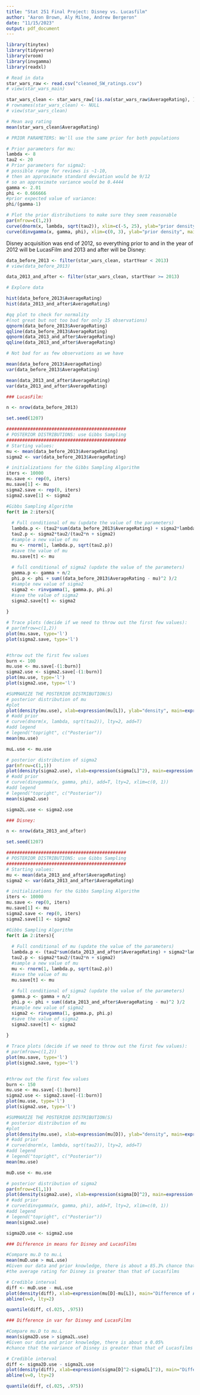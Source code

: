 ```yaml
---
title: "Stat 251 Final Project: Disney vs. Lucasfilm"
author: "Aaron Brown, Aly Milne, Andrew Bergeron"
date: "11/15/2023"
output: pdf_document
---
```


```r
library(tinytex)
library(tidyverse)
library(vroom)
library(invgamma)
library(readxl)
```

```r
# Read in data
star_wars_raw <- read.csv("cleaned_SW_ratings.csv")
# view(star_wars_main)

star_wars_clean <- star_wars_raw[!is.na(star_wars_raw$AverageRating), ]
# rownames(star_wars_clean) <- NULL
# view(star_wars_clean)

# Mean avg rating
mean(star_wars_clean$AverageRating)
```

```r
# PRIOR PARAMETERS: We'll use the same prior for both populations

# Prior parameters for mu: 
lambda <- 8
tau2 <- 20
# Prior parameters for sigma2: 
# possible range for reviews is ~1-10, 
# then an approximate standard deviation would be 9/12
# so an approximate variance would be 0.4444
gamma <- 2.01
phi <- 0.666666
#prior expected value of variance: 
phi/(gamma-1)
```

```r
# Plot the prior distributions to make sure they seem reasonable
par(mfrow=c(1,2))
curve(dnorm(x, lambda, sqrt(tau2)), xlim=c(-5, 25), ylab="prior density", main=expression(pi(mu)), xlab=expression(mu))
curve(dinvgamma(x, gamma, phi), xlim=c(0, 3), ylab="prior density", main=expression(pi(sigma^2)), xlab=expression(sigma^2))
```

Disney acquisition was end of 2012, so everything prior to and in the year of 2012 will be LucasFilm and 2013 and after will be Disney:
```r
data_before_2013 <- filter(star_wars_clean, startYear < 2013)
# view(data_before_2013)

data_2013_and_after <- filter(star_wars_clean, startYear >= 2013)
```

```r

# Explore data

hist(data_before_2013$AverageRating)
hist(data_2013_and_after$AverageRating)

#qq plot to check for normality 
#(not great but not too bad for only 15 observations)
qqnorm(data_before_2013$AverageRating)
qqline(data_before_2013$AverageRating)
qqnorm(data_2013_and_after$AverageRating)
qqline(data_2013_and_after$AverageRating)

# Not bad for as few observations as we have


```


```r

mean(data_before_2013$AverageRating)
var(data_before_2013$AverageRating)

mean(data_2013_and_after$AverageRating)
var(data_2013_and_after$AverageRating)

```


```r

### LucasFilm:

n <- nrow(data_before_2013)

set.seed(1207)

#############################################
# POSTERIOR DISTRIBUTIONS: use Gibbs Sampling
#############################################
# Starting values:
mu <- mean(data_before_2013$AverageRating)
sigma2 <- var(data_before_2013$AverageRating)

# initializations for the Gibbs Sampling Algorithm
iters <- 10000
mu.save <- rep(0, iters)
mu.save[1] <- mu
sigma2.save <- rep(0, iters)
sigma2.save[1] <- sigma2

#Gibbs Sampling Algorithm
for(t in 2:iters){
  
  # Full conditional of mu (update the value of the parameters)
  lambda.p <- (tau2*sum(data_before_2013$AverageRating) + sigma2*lambda)/(tau2*n + sigma2)
  tau2.p <- sigma2*tau2/(tau2*n + sigma2)
  #sample a new value of mu
  mu <- rnorm(1, lambda.p, sqrt(tau2.p))
  #save the value of mu
  mu.save[t] <- mu
  
  # full conditional of sigma2 (update the value of the parameters)
  gamma.p <- gamma + n/2
  phi.p <- phi + sum((data_before_2013$AverageRating - mu)^2 )/2
  #sample new value of sigma2
  sigma2 <- rinvgamma(1, gamma.p, phi.p)
  #save the value of sigma2
  sigma2.save[t] <- sigma2
  
}

# Trace plots (decide if we need to throw out the first few values):
# par(mfrow=c(1,2))
plot(mu.save, type='l')
plot(sigma2.save, type='l')


#throw out the first few values
burn <- 100
mu.use <- mu.save[-(1:burn)]
sigma2.use <- sigma2.save[-(1:burn)]
plot(mu.use, type='l')
plot(sigma2.use, type='l')

#SUMMARIZE THE POSTERIOR DISTRIBUTION(S)
# posterior distribution of mu 
#plot 
plot(density(mu.use), xlab=expression(mu[L]), ylab="density", main=expression(pi(mu[L]~"|"~data)))
# #add prior
# curve(dnorm(x, lambda, sqrt(tau2)), lty=2, add=T)
#add legend
# legend("topright", c("Posterior"))
mean(mu.use)

muL.use <- mu.use

# posterior distribution of sigma2
par(mfrow=c(1,1))
plot(density(sigma2.use), xlab=expression(sigma[L]^2), main=expression(pi(sigma[L]^2~"|"~data)))
# #add prior
# curve(dinvgamma(x, gamma, phi), add=T, lty=2, xlim=c(0, 1))
#add legend
# legend("topright", c("Posterior"))
mean(sigma2.use)

sigma2L.use <- sigma2.use

```

```r

### Disney:

n <- nrow(data_2013_and_after)

set.seed(1207)

#############################################
# POSTERIOR DISTRIBUTIONS: use Gibbs Sampling
#############################################
# Starting values:
mu <- mean(data_2013_and_after$AverageRating)
sigma2 <- var(data_2013_and_after$AverageRating)

# initializations for the Gibbs Sampling Algorithm
iters <- 10000
mu.save <- rep(0, iters)
mu.save[1] <- mu
sigma2.save <- rep(0, iters)
sigma2.save[1] <- sigma2

#Gibbs Sampling Algorithm
for(t in 2:iters){
  
  # Full conditional of mu (update the value of the parameters)
  lambda.p <- (tau2*sum(data_2013_and_after$AverageRating) + sigma2*lambda)/(tau2*n + sigma2)
  tau2.p <- sigma2*tau2/(tau2*n + sigma2)
  #sample a new value of mu
  mu <- rnorm(1, lambda.p, sqrt(tau2.p))
  #save the value of mu
  mu.save[t] <- mu
  
  # full conditional of sigma2 (update the value of the parameters)
  gamma.p <- gamma + n/2
  phi.p <- phi + sum((data_2013_and_after$AverageRating - mu)^2 )/2
  #sample new value of sigma2
  sigma2 <- rinvgamma(1, gamma.p, phi.p)
  #save the value of sigma2
  sigma2.save[t] <- sigma2
  
}

# Trace plots (decide if we need to throw out the first few values):
# par(mfrow=c(1,2))
plot(mu.save, type='l')
plot(sigma2.save, type='l')


#throw out the first few values
burn <- 150
mu.use <- mu.save[-(1:burn)]
sigma2.use <- sigma2.save[-(1:burn)]
plot(mu.use, type='l')
plot(sigma2.use, type='l')

#SUMMARIZE THE POSTERIOR DISTRIBUTION(S)
# posterior distribution of mu 
#plot 
plot(density(mu.use), xlab=expression(mu[D]), ylab="density", main=expression(pi(mu[D]~"|"~data)))
# #add prior
# curve(dnorm(x, lambda, sqrt(tau2)), lty=2, add=T)
#add legend
# legend("topright", c("Posterior"))
mean(mu.use)

muD.use <- mu.use

# posterior distribution of sigma2
par(mfrow=c(1,1))
plot(density(sigma2.use), xlab=expression(sigma[D]^2), main=expression(pi(sigma[D]^2~"|"~data)))
# #add prior
# curve(dinvgamma(x, gamma, phi), add=T, lty=2, xlim=c(0, 1))
#add legend
# legend("topright", c("Posterior"))
mean(sigma2.use)

sigma2D.use <- sigma2.use

```

```r

### Difference in means for Disney and LucasFilms

#Compare mu.D to mu.L
mean(muD.use > muL.use)
#Given our data and prior knowledge, there is about a 85.3% chance that
#the average rating for Disney is greater than that of Lucasfilms

# Credible interval
diff <- muD.use - muL.use
plot(density(diff), xlab=expression(mu[D]-mu[L]), main="Difference of Average Rating Disney vs LucasFilm")
abline(v=0, lty=2)

quantile(diff, c(.025, .975))


```

```r

### Difference in var for Disney and LucasFilms

#Compare mu.D to mu.L
mean(sigma2D.use > sigma2L.use)
#Given our data and prior knowledge, there is about a 0.05%
#chance that the variance of Disney is greater than that of Lucasfilms

# Credible interval
diff <- sigma2D.use - sigma2L.use
plot(density(diff), xlab=expression(sigma[D]^2-sigma[L]^2), main="Difference of Variance of Ratings, Disney vs LucasFilm")
abline(v=0, lty=2)

quantile(diff, c(.025, .975))

```

